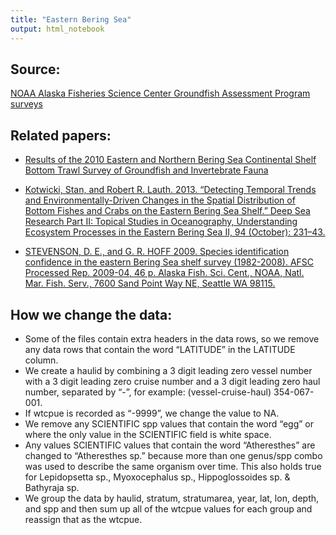 ```yaml
---
title: "Eastern Bering Sea"
output: html_notebook
---
```


## Source:
[NOAA Alaska Fisheries Science Center Groundfish Assessment Program surveys](http://www.nwfsc.noaa.gov/research/divisions/fram/groundfish/bottom_trawl.cfm)

## Related papers:  

- [Results of the 2010 Eastern and Northern Bering Sea Continental Shelf Bottom Trawl Survey of Groundfish and Invertebrate Fauna](https://www.afsc.noaa.gov/publications/afsc-tm/noaa-tm-afsc-227.pdf)  

- [Kotwicki, Stan, and Robert R. Lauth. 2013. “Detecting Temporal Trends and Environmentally-Driven Changes in the Spatial Distribution of Bottom Fishes and Crabs on the Eastern Bering Sea Shelf.” Deep Sea Research Part II: Topical Studies in Oceanography, Understanding Ecosystem Processes in the Eastern Bering Sea II, 94 (October): 231–43.](https://doi.org/10.1016/j.dsr2.2013.03.017)  

- [STEVENSON, D. E., and G. R. HOFF 2009. Species identification confidence in the eastern Bering Sea shelf survey (1982-2008). AFSC Processed Rep. 2009-04, 46 p. Alaska Fish. Sci. Cent., NOAA, Natl. Mar. Fish. Serv., 7600 Sand Point Way NE, Seattle WA 98115.](https://www.afsc.noaa.gov/Publications/ProcRpt/PR2009-04.pdf)

## How we change the data:  
- Some of the files contain extra headers in the data rows, so we remove any data rows that contain the word "LATITUDE" in the LATITUDE column.  
- We create a haulid by combining a 3 digit leading zero vessel number with a 3 digit leading zero cruise number and a 3 digit leading zero haul number, separated by "-", for example: (vessel-cruise-haul) 354-067-001.  
- If wtcpue is recorded as "-9999", we change the value to NA.  
- We remove any SCIENTIFIC spp values that contain the word "egg" or where the only value in the SCIENTIFIC field is white space.  
- Any values SCIENTIFIC values that contain the word "Atheresthes" are changed to "Atheresthes sp." because more than one genus/spp combo was used to describe the same organism over time.  This also holds true for Lepidopsetta sp., Myoxocephalus sp., Hippoglossoides sp. & Bathyraja sp.
- We group the data by haulid, stratum, stratumarea, year, lat, lon, depth,  and spp and then sum up all of the wtcpue values for each group and reassign that as the wtcpue.
